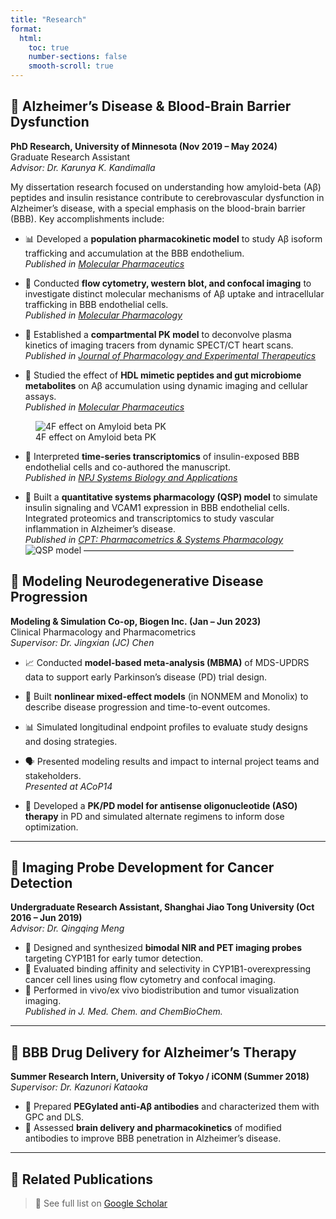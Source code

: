 ```yaml
---
title: "Research"
format:
  html:
    toc: true
    number-sections: false
    smooth-scroll: true
---
```


## 🧠 Alzheimer's Disease & Blood-Brain Barrier Dysfunction

**PhD Research, University of Minnesota (Nov 2019 – May 2024)**\
Graduate Research Assistant\
*Advisor: Dr. Karunya K. Kandimalla*

My dissertation research focused on understanding how amyloid-beta (Aβ) peptides and insulin resistance contribute to cerebrovascular dysfunction in Alzheimer’s disease, with a special emphasis on the blood-brain barrier (BBB). Key accomplishments include:

-   📊 Developed a **population pharmacokinetic model** to study Aβ isoform trafficking and accumulation at the BBB endothelium.\
    *Published in [Molecular Pharmaceutics](https://pubs.acs.org/doi/10.1021/acs.molpharmaceut.1c00549)*

-   🔬 Conducted **flow cytometry, western blot, and confocal imaging** to investigate distinct molecular mechanisms of Aβ uptake and intracellular trafficking in BBB endothelial cells.\
    *Published in [Molecular Pharmacology](https://molpharm.aspetjournals.org/article/S0026-895X(24)00059-2/abstract)*

-   🧠 Established a **compartmental PK model** to deconvolve plasma kinetics of imaging tracers from dynamic SPECT/CT heart scans.\
    *Published in [Journal of Pharmacology and Experimental Therapeutics](https://jpet.aspetjournals.org/article/S0022-3565(24)17050-4/abstract)*

-   🧪 Studied the effect of **HDL mimetic peptides and gut microbiome metabolites** on Aβ accumulation using dynamic imaging and cellular assays.\
    *Published in [Molecular Pharmaceutics](https://pubs.acs.org/doi/full/10.1021/acs.molpharmaceut.4c00633)*

![4F effect on Amyloid beta PK](media/Research/4f_paper.png)

-   🧬 Interpreted **time-series transcriptomics** of insulin-exposed BBB endothelial cells and co-authored the manuscript.\
    *Published in [NPJ Systems Biology and Applications](https://www.nature.com/articles/s41540-022-00235-8)*

-   🔁 Built a **quantitative systems pharmacology (QSP) model** to simulate insulin signaling and VCAM1 expression in BBB endothelial cells. Integrated proteomics and transcriptomics to study vascular inflammation in Alzheimer’s disease.\
    *Published in [CPT: Pharmacometrics & Systems Pharmacology](https://ascpt.onlinelibrary.wiley.com/doi/full/10.1002/psp4.13296)*
![QSP model](media/Research/qsp_paper.png)
------------------------------------------------------------------------

## 🧬 Modeling Neurodegenerative Disease Progression

**Modeling & Simulation Co-op, Biogen Inc. (Jan – Jun 2023)**\
Clinical Pharmacology and Pharmacometrics\
*Supervisor: Dr. Jingxian (JC) Chen*

-   📈 Conducted **model-based meta-analysis (MBMA)** of MDS-UPDRS data to support early Parkinson’s disease (PD) trial design.

-   🧮 Built **nonlinear mixed-effect models** (in NONMEM and Monolix) to describe disease progression and time-to-event outcomes.

-   📊 Simulated longitudinal endpoint profiles to evaluate study designs and dosing strategies.

-   🗣️ Presented modeling results and impact to internal project teams and stakeholders.\
    *Presented at ACoP14*

-   🧪 Developed a **PK/PD model for antisense oligonucleotide (ASO) therapy** in PD and simulated alternate regimens to inform dose optimization.

------------------------------------------------------------------------

## 🧪 Imaging Probe Development for Cancer Detection

**Undergraduate Research Assistant, Shanghai Jiao Tong University (Oct 2016 – Jun 2019)**\
*Advisor: Dr. Qingqing Meng*

-   🧫 Designed and synthesized **bimodal NIR and PET imaging probes** targeting CYP1B1 for early tumor detection.
-   🔬 Evaluated binding affinity and selectivity in CYP1B1-overexpressing cancer cell lines using flow cytometry and confocal imaging.
-   🧠 Performed in vivo/ex vivo biodistribution and tumor visualization imaging.\
    *Published in J. Med. Chem. and ChemBioChem.*

------------------------------------------------------------------------

## 🧪 BBB Drug Delivery for Alzheimer’s Therapy

**Summer Research Intern, University of Tokyo / iCONM (Summer 2018)**\
*Supervisor: Dr. Kazunori Kataoka*

-   🧪 Prepared **PEGylated anti-Aβ antibodies** and characterized them with GPC and DLS.
-   🧠 Assessed **brain delivery and pharmacokinetics** of modified antibodies to improve BBB penetration in Alzheimer’s disease.

------------------------------------------------------------------------

## 🔗 Related Publications

> 📂 See full list on [Google Scholar](https://scholar.google.com/citations?user=4mJXDH4AAAAJ&hl=en)
